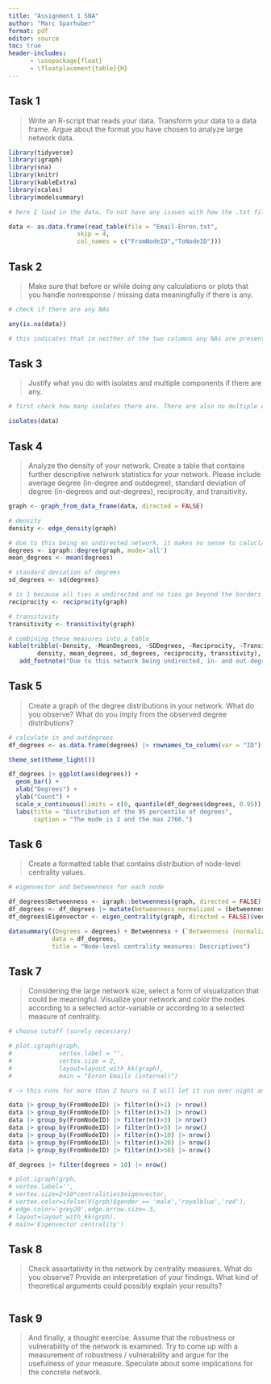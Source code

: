 ```yaml
---
title: "Assignment 1 SNA"
author: "Marc Sparhuber"
format: pdf
editor: source
toc: true
header-includes:
      - \usepackage{float}
      - \floatplacement{table}{H}
---
```


## Task 1

> Write an R-script that reads your data. Transform your data to a data frame. Argue about the format you have chosen to analyze large network data. 

```r
library(tidyverse)
library(igraph)
library(sna)
library(knitr)
library(kableExtra)
library(scales)
library(modelsummary)

# here I load in the data. To not have any issues with how the .txt file is structured I remove everything but the data and add the column names manually

data <- as.data.frame(read_table(file = "Email-Enron.txt",
                   skip = 4,
                   col_names = c("FromNodeID","ToNodeID")))
```

## Task 2

> Make sure that before or while doing any calculations or plots that you handle nonresponse / missing data meaningfully if there is any.

```r
# check if there are any NAs

any(is.na(data))

# this indicates that in neither of the two columns any NAs are present
```

## Task 3

> Justify what you do with isolates and multiple components if there are any.

```r
# first check how many isolates there are. There are also no multiple components.

isolates(data)

```

## Task 4

> Analyze the density of your network. Create a table that contains further descriptive
network statistics for your network. Please include average degree (in-degree and outdegree), standard deviation of degree (in-degrees and out-degrees), reciprocity, and transitivity.

```r
graph <- graph_from_data_frame(data, directed = FALSE)

# density
density <- edge_density(graph)

# due to this being an undirected network, it makes no sense to caluclate in/outdegree. Instead, only the degrees are caluclated.
degrees <- igraph::degree(graph, mode='all')
mean_degrees <- mean(degrees)

# standard deviation of degrees
sd_degrees <- sd(degrees)

# is 1 because all ties a undirected and no ties go beyond the borders of the network [NOT SURE IF CORRECT]
reciprocity <- reciprocity(graph)

# transitivity
transitivity <- transitivity(graph)

# combining these measures into a table
kable(tribble(~Density, ~MeanDegrees, ~SDDegrees, ~Reciprocity, ~Transitivity,
        density, mean_degrees, sd_degrees, reciprocity, transitivity), caption = "Network Descriptives") |> kable_styling() |> 
   add_footnote("Due to this network being undirected, in- and out-degree are not calculated", notation = "alphabet")
```

## Task 5

> Create a graph of the degree distributions in your network. What do you observe? What do you imply from the observed degree distributions? 

```r
# calculate in and outdegrees
df_degrees <- as.data.frame(degrees) |> rownames_to_column(var = "ID")

theme_set(theme_light())

df_degrees |> ggplot(aes(degrees)) +
  geom_bar() +
  xlab("Degrees") +
  ylab("Count") +
  scale_x_continuous(limits = c(0, quantile(df_degrees$degrees, 0.95)), breaks = breaks_extended(n = 20)) +
  labs(title = "Distribution of the 95 percentile of degrees",
       caption = "The mode is 2 and the max 2766.")
```

## Task 6

> Create a formatted table that contains distribution of node-level centrality values.

```r
# eigenvector and betweenness for each node

df_degrees$Betweenness <- igraph::betweenness(graph, directed = FALSE)
df_degrees <- df_degrees |> mutate(betweenness_normalized = (betweenness - min(betweenness)) / (max(betweenness)-min(betweenness)))
df_degrees$Eigenvector <- eigen_centrality(graph, directed = FALSE)$vector

datasummary((Degrees = degrees) + Betweenness + (`Betweenness (normalized)` = betweenness_normalized) + Eigenvector + 1 ~ Mean + SD + N + Max + Min + Percent(),
            data = df_degrees,
            title = "Node-level centrality measures: Descriptives")
```

## Task 7

> Considering the large network size, select a form of visualization that could be meaningful. Visualize your network and color the nodes according to a selected actor-variable or according to a selected measure of centrality. 


```r
# choose cutoff (sorely necessary)

# plot.igraph(graph,
#             vertex.label = "",
#             vertex.size = 2,
#             layout=layout_with_kk(graph),
#             main = "Enron Emails (internal)")

# -> this runs for more than 2 hours so I will let it run over night and subset the data with a cutoff then run the visualization. Other calculations will be attempted to be made with the full data set.

data |> group_by(FromNodeID) |> filter(n()>1) |> nrow()
data |> group_by(FromNodeID) |> filter(n()>2) |> nrow()
data |> group_by(FromNodeID) |> filter(n()>3) |> nrow()
data |> group_by(FromNodeID) |> filter(n()>5) |> nrow()
data |> group_by(FromNodeID) |> filter(n()>10) |> nrow()
data |> group_by(FromNodeID) |> filter(n()>20) |> nrow()
data |> group_by(FromNodeID) |> filter(n()>50) |> nrow()

df_degrees |> filter(degrees > 10) |> nrow()

# plot.igraph(grph,
# vertex.label='',
# vertex.size=2+10*centralities$eigenvector,
# vertex.color=ifelse(V(grph)$gender == 'male','royalblue','red'),
# edge.color='grey20',edge.arrow.size=.3,
# layout=layout_with_kk(grph),
# main='Eigenvector centrality')


```

## Task 8

> Check assortativity in the network by centrality measures. What do you observe? Provide an interpretation of your findings. What kind of theoretical arguments could possibly explain your results? 

```r

```

## Task 9

> And finally, a thought exercise. Assume that the robustness or vulnerability of the network is examined. Try to come up with a measurement of robustness / vulnerability and argue for the usefulness of your measure. Speculate about some implications for the concrete network.

```r

```

